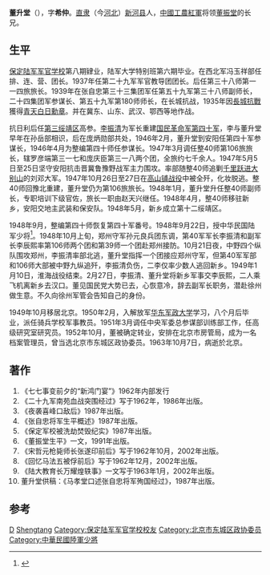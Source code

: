 {{refimprove|time=2020-10-02T18:22:44+00:00}}
{{Infobox military person
|name =董升堂
|born ={{Birth date|1893|7|20}} 
|died ={{Death date and age|1963|10|7|1893|7|20}}
|image =
|image_size = 200
|caption =
|birth name = 
|courtesy name = 
|nickname = 
|placeofbirth ={{QING}}[[直隶|直隶]]（今[[河北|河北]]）[[新河县|新河县]]
|placeofdeath =
|placeofburial =
|party = {{kmt}}
|nationality = {{ROC}}<br>{{PRC}}
|allegiance =
|alma mater = [[保定军校|保定军校]]第八期
|branch =
|serviceyears =
|rank =
|unit =
|commands =
|battles = [[长城抗战|长城抗战]]<br>[[武汉战役|武汉战役]]<br>[[徐蚌会战|徐蚌会战]]
|awards =
|spouse =
|relations = 弟[[董振堂|董振堂]]
|laterwork =
|signature =
}}
'''董升堂'''（{{bd|1893年|7月20日|1963年|10月7日}}），字'''希仲'''。[[直隶|直隶]]（今[[河北|河北]]）[[新河县|新河县]]人，[[中國工農紅軍|中國工農紅軍]]将领[[董振堂|董振堂]]的长兄。

== 生平 ==
[[保定陆军军官学校|保定陆军军官学校]]第八期肄业，陆军大学特别班第六期毕业。在西北军冯玉祥部任排、连、营、团长。1937年任第二十九军军官教导团团长。后任第三十八师第一一四旅旅长。1939年在张自忠第三十三集团军任第五十九军第三十八师副师长，二十四集团军参谋长、第五十九军第180师师长，在长城抗战，1935年因[[長城抗戰|長城抗戰]]獲得[[青天白日勳章|青天白日勳章]]。并在冀东、山东、武汉、鄂西等地作战。

抗日利后任[[第三绥靖区|第三绥靖区]]高参。[[李振清|李振清]]为军长重建[[国民革命军第四十军|国民革命军第四十军]]，李与董升堂早年在孙岳部相识，后在庞炳勋部共处，1946年2月，董升堂到安阳任第四十军参谋长，1946年4月为整编第四十师任参谋长。1947年3月调任整40师第106旅旅长，辖罗彦端第三一七和庞庆臣第三一八两个团，全旅约七千余人。1947年5月5日至25日坚守安阳抗击晋冀鲁豫野战军主力围攻。率部随整40师追剿[[千里跃进大别山|千里跃进大别山]]的刘邓大军。1947年10月26日至27日在[[高山铺战役|高山铺战役]]中被全歼，化妆脱逃。整40师回豫北重建，董升堂仍为第106旅旅长。1948年1月，董升堂升任整40师副师长，专职培训下级官佐，旅长一职由赵天兴继任。1948年4月，整40师移驻新乡，安阳交地主武装和保安队。1948年5月，新乡成立第十二绥靖区。

1948年9月，整编第四十师恢复第四十军番号。1948年9月22日，授中华民国陆军少将<ref>{{cite book|editor=刘国铭主编；黄晋明，陈予欢，王叔凯副主编|title=中国国民党百年人物全书 下|date=2005年12月|publisher=北京：团结出版社|isbn=7-80214-039-0|pages=2254|accessdate=2016-12-30}}</ref>。1948年10月上旬，郑州守军孙元良兵团东调，第40军军长李振清和副军长李辰熙率第106师两个团和第39师一个团赴郑州接防。10月21日夜，中野四个纵队围攻郑州，李振清率部北逃，董升堂指挥一个团接应郑州守军，但第40军军部和106师大部被中野九纵追歼，李振清负伤，二李仅率少数人逃回新乡。1949年1月10日，淮海战役结束。2月27日，李振清、董升堂将新乡军事交李辰熙，二人乘飞机离新乡去汉口。董见国民党大势已去，心恢意冷，辞去副军长职务，潜赴徐州做生意。不久向徐州军管会告知自己的身份。

1949年10月移居北京。1950年2月，入解放军[[华东军政大学|华东军政大学]]学习，八个月后毕业，派任骑兵学校军事教员。1951年3月调任中央军委总参谋部训练部工作，任高级研究室研究员。1952年10月，董被确定转业，安排在北京市房管局，成为一名档案管理员，曾当选北京市东城区政协委员。1963年10月7日，病逝於北京。

==著作==
#《七七事变前夕的“新鸿门宴”》1962年内部发行
#《二十九军南苑血战突围经过》写于1962年，1986年出版。
#《夜袭喜峰口敌后》1987年出版。
#《张自忠将军生平概述》1987年出版。
#《保定军校被洗劫焚毁纪实》1987年出版。
#《董振堂生平》一文，1991年出版。
#《宋哲元枪毙师长张遂印前后》写于1962年10月，2002年出版。
#《回忆马法五被俘前后》写于1962年12月，2002年出版。
#《陆大教育长万耀煌轶事》一文写于1963年1月，2002年出版。
# 董升堂供稿：《马孝堂口述张自忠将军殉国经过》，1987年出版。

==参考==
{{reflist}}
[[Category:新河县人|D]]
[[Category:董姓|Shengtang]]
[[Category:保定陆军军官学校校友|Category:保定陆军军官学校校友]]
[[Category:北京市东城区政协委员|Category:北京市东城区政协委员]]
[[Category:中華民國陸軍少將|Category:中華民國陸軍少將]]